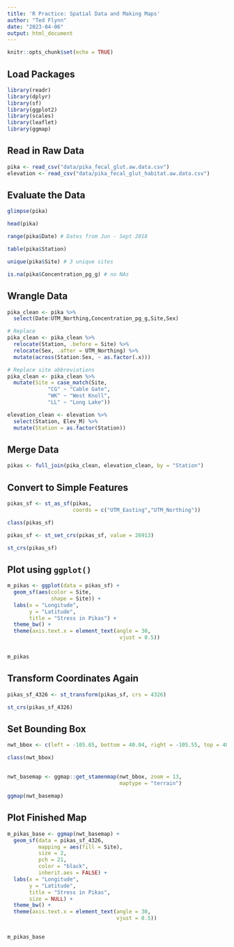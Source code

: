 ```yaml
---
title: 'R Practice: Spatial Data and Making Maps'
author: "Ted Flynn"
date: "2023-04-06"
output: html_document
---
```


```r
knitr::opts_chunk$set(echo = TRUE)
```

## Load Packages
```r
library(readr)
library(dplyr)
library(sf)
library(ggplot2)
library(scales)
library(leaflet)
library(ggmap)
```

## Read in Raw Data
```r
pika <- read_csv("data/pika_fecal_glut.aw.data.csv")
elevation <- read_csv("data/pika_fecal_glut_habitat.aw.data.csv")
```

## Evaluate the Data
```r
glimpse(pika)

head(pika)

range(pika$Date) # Dates from Jun - Sept 2018

table(pika$Station) 

unique(pika$Site) # 3 unique sites

is.na(pika$Concentration_pg_g) # no NAs

```

## Wrangle Data
```r
pika_clean <- pika %>% 
  select(Date:UTM_Northing,Concentration_pg_g,Site,Sex)

# Replace 
pika_clean <- pika_clean %>% 
  relocate(Station, .before = Site) %>%
  relocate(Sex, .after = UTM_Northing) %>% 
  mutate(across(Station:Sex, ~ as.factor(.x)))

# Replace site abbreviations
pika_clean <- pika_clean %>% 
  mutate(Site = case_match(Site,
             "CG" ~ "Cable Gate",
             "WK" ~ "West Knoll",
             "LL" ~ "Long Lake"))

elevation_clean <- elevation %>% 
  select(Station, Elev_M) %>%
  mutate(Station = as.factor(Station))


```

## Merge Data
```r
pikas <- full_join(pika_clean, elevation_clean, by = "Station")

```

## Convert to Simple Features
```r
pikas_sf <- st_as_sf(pikas,
                     coords = c("UTM_Easting","UTM_Northing")) 

class(pikas_sf)

pikas_sf <- st_set_crs(pikas_sf, value = 26913)

st_crs(pikas_sf)
```

## Plot using `ggplot()`
```r
m_pikas <- ggplot(data = pikas_sf) +
  geom_sf(aes(color = Site,
              shape = Site)) +
  labs(x = "Longitude",
       y = "Latitude",
       title = "Stress in Pikas") +
  theme_bw() +
  theme(axis.text.x = element_text(angle = 30,
                                    vjust = 0.5))
  

m_pikas
```

## Transform Coordinates Again
```r
pikas_sf_4326 <- st_transform(pikas_sf, crs = 4326)

st_crs(pikas_sf_4326)
```

## Set Bounding Box
```r
nwt_bbox <- c(left = -105.65, bottom = 40.04, right = -105.55, top = 40.1)

class(nwt_bbox)
```

## 
```r
nwt_basemap <- ggmap::get_stamenmap(nwt_bbox, zoom = 13, 
                                    maptype = "terrain")

ggmap(nwt_basemap)
```

## Plot Finished Map
```r
m_pikas_base <- ggmap(nwt_basemap) +
  geom_sf(data = pikas_sf_4326,
          mapping = aes(fill = Site),
          size = 2,
          pch = 21,
          color = "black",
          inherit.aes = FALSE) +
  labs(x = "Longitude",
       y = "Latitude",
       title = "Stress in Pikas",
       size = NULL) +
  theme_bw() +
  theme(axis.text.x = element_text(angle = 30,
                                   vjust = 0.5))


m_pikas_base
```

